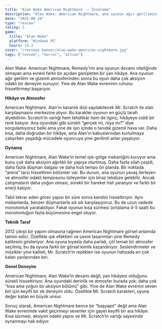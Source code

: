 ```yaml
---
title: "Alan Wake American Nightmare  — İnceleme"
description: "Alan Wake: American Nightmare, ana oyunun ağır geriliminden çok daha aksiyon odaklı bir yan hikâye. Mr. Scratch ile olan karşılaşmalar oyunun en güçlü yanı olsa da tekrar eden yapısı biraz tempo kaybettiriyor."
date: "2025-08-24"
type: "review"
rating: 5
game:
  title: "Alan Wake"
  platform: "Windows PC"
  hours: 19.3
cover: "/reviews-banner/alan-wake-american-nightmare.jpg"
tags: ["review", "horror", "action"]
---
```


Alan Wake: American Nightmare, Remedy’nin ana oyunun devamı niteliğinde olmayan ama evreni farklı bir açıdan genişleten bir yan hikâye. Ana oyunun ağır gerilimi ve gizemli atmosferinden sonra bu oyun daha çok aksiyon odaklı bir deneyim sunuyor. Yine de Alan Wake evreninin ruhunu hissettirmeyi başarıyor.

**Hikâye ve Atmosfer**

American Nightmare, Alan’ın karanlık ikizi sayılabilecek Mr. Scratch ile olan karşılaşmasını merkezine alıyor. Bu karakter oyunun en güçlü tarafı diyebilirim. Scratch’in varlığı hem tehditkâr hem de ilginç; hikâyeye ciddi bir renk katıyor. Ana oyundaki gibi sürekli “gerçek mi, rüya mı?” diye sorgulamıyoruz belki ama yine de işin içinde o tanıdık gizemli hava var. Daha kısa, daha doğrudan bir hikâye, ama Alan’ın kabuslarından kurtulmaya çalışırken yaşadığı mücadele oyuncuya yine gerilimli anlar yaşatıyor.

**Oynanış**

American Nightmare, Alan Wake’in temel ışık-gölge mekaniğini koruyor ama bunu çok daha aksiyon ağırlıklı bir yapıya oturtmuş. Daha fazla silah çeşidi, daha fazla düşman dalgası ve daha hızlı tempo ön planda. Bir noktada “arena” tarzı hissettiren bölümler var. Bu durum, ana oyunun yavaş ilerleyen ve atmosfer odaklı temposunu özleyenler için biraz tekdüze gelebilir. Ancak çatışmaların daha yoğun olması, sürekli bir hareket hali yaratıyor ve farklı bir enerji katıyor.

Tabii tekrar eden görev yapısı bir süre sonra kendini hissettiriyor. Aynı mekanlarda, benzer düşmanlarla sık sık karşılaşıyoruz. Bu da uzun vadede monotonluk yaratabiliyor. Fakat oyunun kısa sürmesi (ortalama 4-5 saat) bu monotonluğun fazla büyümesine engel oluyor.

**Teknik Taraf**

2012 çıkışlı bir yapım olmasına rağmen American Nightmare görsel anlamda tatmin edici. Özellikle ışık efektleri ve çevre tasarımları yine Remedy kalitesini gösteriyor. Ana oyuna kıyasla daha parlak, çöl temalı bir atmosfer seçilmiş; bu da oyuna farklı bir görsel kimlik kazandırıyor. Seslendirmeler ve müzikler yine kaliteli, Mr. Scratch’in replikleri ise oyunun hafızada en çok kalan yanlarından biri.

**Genel Deneyim**

American Nightmare, Alan Wake’in devamı değil, yan hikâyesi olduğunu sürekli hissettiriyor. Ana oyundaki derinlik ve atmosfer burada yok; daha çok “kısa ama yoğun bir aksiyon bölümü” gibi. Yine de Alan Wake evrenini seven biri için keyifli bir ek deneyim oldu. Özellikle Mr. Scratch karakteri, oyuna değer katan en büyük unsur.

Sonuç olarak, American Nightmare bence bir “başyapıt” değil ama Alan Wake evreninde vakit geçirmeyi sevenler için gayet keyifli bir ara hikâye. Kısa sürmesi, aksiyon odaklı yapısı ve Mr. Scratch’in varlığı sayesinde oynanmayı hak ediyor.
